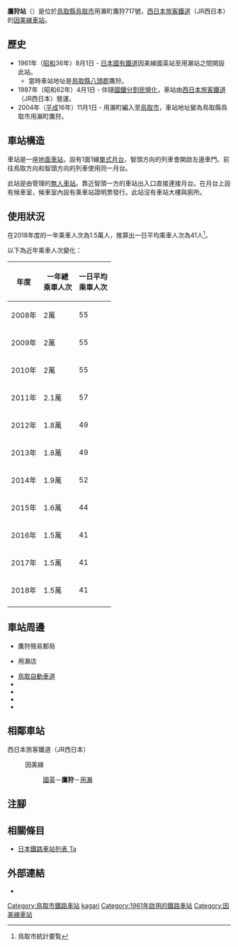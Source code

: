 {{NoteTA
|T=zh-hans:鹰狩站;zh-hk:鷹狩站;zh-tw:鷹狩車站;
|1=zh-hans:鹰狩站;zh-hk:鷹狩站;zh-tw:鷹狩車站;
}}
{{Infobox station
|公司色 = #0072bc
|站名 = 鷹狩
|圖片 = JRW takagari sta enclosure.jpg
|圖片說明 = 月台（2007年10月1日）
|日文原名 = 鷹狩
|平假名 = たかがり
|羅馬拼音 = Takagari
|副站名 = 
|電報略號 = カリ
|所在地 = {{JPN}}[[鳥取縣|鳥取縣]][[鳥取市|鳥取市]]用瀨町鷹狩717號
|座標 = {{coord|35|21|15.21|N|134|12|22.63|E|type:railwaystation_region:JP-24|display=inline,title}}
|車站構造 = [[地面車站|地面車站]]
|月台配置 = 1面1線
|啟用年月日 = 1961年（[[昭和|昭和]]36年）8月1日
|廢站年月日 = 
|乘客人數 = 41
|上下車人次 = 
|統計年度 = 2018
|轉車 = 
|全寬備註 = [[無人車站|無人車站]]（設有乘車站證明票發行機）
|adjacent = {{Adjacent stations|system=西日本旅客鐵道|line=SB|left=國英|right=用瀨|note-left=2.4km|note-mid=距離[[鳥取站|鳥取]]19.8km|note-right=1.3km}}
}}
'''鷹狩站'''（{{jpn|j=鷹狩駅|hg=たかがりえき|rm=Takagari eki|f=y}}）是位於[[鳥取縣|鳥取縣]][[鳥取市|鳥取市]]用瀨町鷹狩717號，[[西日本旅客鐵道|西日本旅客鐵道]]（JR西日本）的[[因美線|因美線]][[鐵路車站|車站]]。

== 歷史 ==
* 1961年（[[昭和|昭和]]36年）8月1日 - [[日本國有鐵道|日本國有鐵道]]因美線國英站至用瀨站之間開設此站。
** 當時車站地址是[[鳥取縣|鳥取縣]][[八頭郡|八頭郡]]{{Translink|ja|用瀬町|用瀨町}}鷹狩。
* 1987年（昭和62年）4月1日 - 伴隨[[國鐵分割民營化|國鐵分割民營化]]，車站由[[西日本旅客鐵道|西日本旅客鐵道]]（JR西日本）營運。
* 2004年（[[平成|平成]]16年）11月1日 - 用瀨町編入至[[鳥取市|鳥取市]]，車站地址變為鳥取縣鳥取市用瀨町鷹狩。

== 車站構造 ==
車站是一座[[地面車站|地面車站]]，設有1面1線[[單式月台|單式月台]]，智頭方向的列車會開啟左邊車門。前往鳥取方向和智頭方向的列車使用同一月台。

此站是由{{Translink|ja|鳥取鉄道部|鳥取鐵道部}}管理的[[無人車站|無人車站]]。靠近智頭一方的車站出入口直接連接月台。在月台上設有候車室，候車室內設有乘車站證明票發行。此站沒有車站大樓與廁所。

== 使用狀況 ==
在2018年度的一年乘車人次為1.5萬人，推算出一日平均乘車人次為41人<ref>鳥取市統計要覧</ref>。

以下為近年乘車人次變化：
{| class="wikitable" style="text-align:right;"
|-
! 年度 !! 一年總<br />乘車人次<br /> !! 一日平均<br />乘車人次
|-
| 2008年 || 2萬 || 55
|-
| 2009年 || 2萬 || 55
|-
| 2010年 || 2萬 || 55
|-
| 2011年 || 2.1萬 || 57
|-
| 2012年 || 1.8萬 || 49
|-
| 2013年 || 1.8萬 || 49
|-
| 2014年 || 1.9萬 || 52
|-
| 2015年 || 1.6萬 || 44
|-
| 2016年 || 1.5萬 || 41
|-
| 2017年 || 1.5萬 || 41
|-
| 2018年 || 1.5萬 || 41
|-
|}
== 車站周邊 ==
* 鷹狩簡易郵局
* {{Translink|ja|ジュンテンドー|順天堂}}用瀨店
* [[鳥取自動車道|鳥取自動車道]] {{Translink|ja|用瀬インターチェンジ|用瀨交匯處|用瀨交匯處/停車區/巴士站}}
* {{Translink|ja|国道53号|國道53號}}
* {{Translink|ja|国道373号|國道373號}}
* {{Translink|ja|国道482号|國道482號}}
* {{Translink|ja|鳥取県道49号鳥取河原用瀬線|鳥取縣道49號鳥取河原用瀨線}}
== 相鄰車站 ==
; 西日本旅客鐵道（JR西日本）
: {{JR西路線記号|S|B}} 因美線
:: [[國英站|國英]]－'''鷹狩'''－[[用瀨站|用瀨]]
== 注腳 ==
{{Reflist}}
== 相關條目 ==
* [[日本鐵路車站列表_Ta|日本鐵路車站列表 Ta]]
== 外部連結 ==
* {{外部連結/JR西日本車站|0641416|鷹狩}}{{ja icon}}
{{因美線|mode=1}}
{{DEFAULTSORT:Takagari}}
[[Category:鳥取市鐵路車站|Category:鳥取市鐵路車站]]
[[Category:日本鐵路車站_Ta|kagari]]
[[Category:1961年啟用的鐵路車站|Category:1961年啟用的鐵路車站]]
[[Category:因美線車站|Category:因美線車站]]